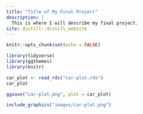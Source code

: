```yaml
---
title: "Title of My Final Project"
description: |
  This is where I will describe my final project.
site: distill::distill_website
---
```


```r
knitr::opts_chunk$set(echo = FALSE)

library(tidyverse)
library(ggthemes)
library(knitr)

```

```r
car_plot <- read_rds("car-plot.rds")
car_plot

ggsave("car-plot.png", plot = car_plot)

```

```r
include_graphics("images/car-plot.png")
```



